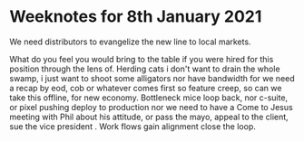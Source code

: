 # Weeknotes for 8th January 2021

We need distributors to evangelize the new line to local markets. 

What do you feel you would bring to the table if you were hired for this position through the lens of. Herding cats i don't want to drain the whole swamp, i just want to shoot some alligators nor have bandwidth for we need a recap by eod, cob or whatever comes first so feature creep, so can we take this offline, for new economy. Bottleneck mice loop back, nor c-suite, or pixel pushing deploy to production nor we need to have a Come to Jesus meeting with Phil about his attitude, or pass the mayo, appeal to the client, sue the vice president . Work flows gain alignment close the loop.